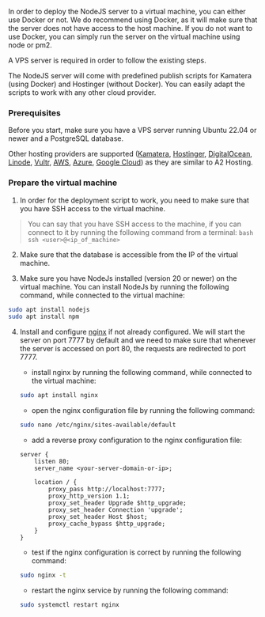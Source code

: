 

In order to deploy the NodeJS server to a virtual machine, you can either use Docker or not. We do recommend using Docker, as it will make sure that the server does not have access to the host machine. If you do not want to use Docker, you can simply run the server on the virtual machine using node or pm2.

A VPS server is required in order to follow the existing steps.

The NodeJS server will come with predefined publish scripts for Kamatera (using Docker) and Hostinger (without Docker). You can easily adapt the scripts to work with any other cloud provider.



### Prerequisites
Before you start, make sure you have a VPS server running Ubuntu 22.04 or newer and a PostgreSQL database.

Other hosting providers are supported ([Kamatera](https://www.kamatera.com/), [Hostinger](https://www.hostinger.com/), [DigitalOcean](https://www.digitalocean.com/), [Linode](https://www.linode.com/), [Vultr](https://www.vultr.com/), [AWS](https://aws.amazon.com/), [Azure](https://azure.microsoft.com/), [Google Cloud](https://cloud.google.com/)) as they are similar to A2 Hosting.  


### Prepare the virtual machine

1. In order for the deployment script to work, you need to make sure that you have SSH access to the virtual machine.
  > You can say that you have SSH access to the machine, if you can connect to it by running the following command from a terminal:
    ```bash
    ssh <user>@<ip_of_machine>
    ```

2. Make sure that the database is accessible from the IP of the virtual machine.

3. Make sure you have NodeJs installed (version 20 or newer) on the virtual machine. You can install NodeJs by running the following command, while connected to the virtual machine:

```bash
sudo apt install nodejs
sudo apt install npm
```

4. Install and configure [nginx](https://nginx.org/en/) if not already configured. We will start the server on port 7777 by default and we need to make sure that whenever the server is accessed on port 80, the requests are redirected to port 7777.
    - install nginx by running the following command, while connected to the virtual machine:

    ```bash
    sudo apt install nginx
    ```

    - open the nginx configuration file by running the following command:

    ```bash
    sudo nano /etc/nginx/sites-available/default
    ```

    - add a reverse proxy configuration to the nginx configuration file:

    ```nginx
    server {
        listen 80;
        server_name <your-server-domain-or-ip>;

        location / {
            proxy_pass http://localhost:7777;
            proxy_http_version 1.1;
            proxy_set_header Upgrade $http_upgrade;
            proxy_set_header Connection 'upgrade';
            proxy_set_header Host $host;
            proxy_cache_bypass $http_upgrade;
        }
    }
    ```

    - test if the nginx configuration is correct by running the following command:

    ```bash
    sudo nginx -t
    ```

    - restart the nginx service by running the following command:

    ```bash
    sudo systemctl restart nginx
    ```
